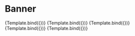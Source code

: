 <!--
title: Banner
-->




# Banner

<Meta title="Components/Banner" component={Banner} />

<Canvas>
  <Story
    name="Default"
    args={{
      children: 'You can insert a normal string here.',
      useMarkdown: false,
    }}
  >
    {Template.bind({})}
  </Story>
</Canvas>

<Canvas>
  <Story
    name="WithMarkdown"
    args={{
      children: `**Markdown** is also accepted.`,
      useMarkdown: true,
    }}
  >
    {Template.bind({})}
  </Story>
</Canvas>

<Canvas>
  <Story
    name="Info"
    args={{
      variant: 'info',
      children: `Look at this [website](http://localhost:6006) or
  [Form](https://www.form.gov.sg).`,
      useMarkdown: true,
    }}
  >
    {Template.bind({})}
  </Story>
</Canvas>

<Canvas>
  <Story
    name="Warn"
    args={{
      variant: 'warn',
      children: `Look at this [website](http://localhost:6006) or
  [Form](https://www.form.gov.sg).`,
      useMarkdown: true,
    }}
  >
    {Template.bind({})}
  </Story>
</Canvas>

<Canvas>
  <Story
    name="Error"
    args={{
      variant: 'error',
      children: `Look at this [website](http://localhost:6006) or
  [Form](https://www.form.gov.sg).`,
      useMarkdown: true,
    }}
  >
    {Template.bind({})}
  </Story>
</Canvas>
